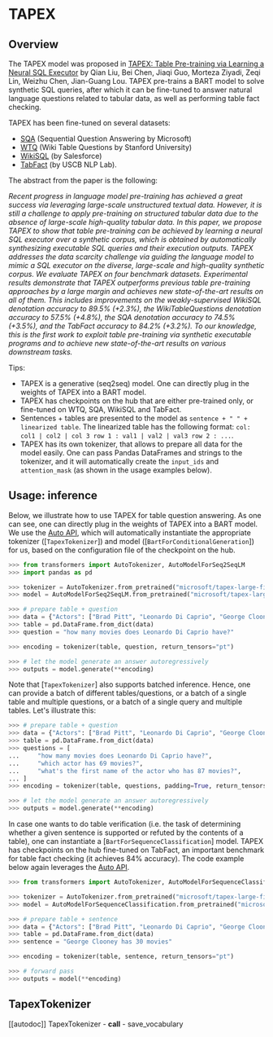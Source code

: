 <!--Copyright 2022 The HuggingFace Team. All rights reserved.

Licensed under the Apache License, Version 2.0 (the "License"); you may not use this file except in compliance with
the License. You may obtain a copy of the License at

http://www.apache.org/licenses/LICENSE-2.0

Unless required by applicable law or agreed to in writing, software distributed under the License is distributed on
an "AS IS" BASIS, WITHOUT WARRANTIES OR CONDITIONS OF ANY KIND, either express or implied. See the License for the
specific language governing permissions and limitations under the License.
-->

# TAPEX

## Overview

The TAPEX model was proposed in [TAPEX: Table Pre-training via Learning a Neural SQL Executor](https://arxiv.org/abs/2107.07653) by Qian Liu,
Bei Chen, Jiaqi Guo, Morteza Ziyadi, Zeqi Lin, Weizhu Chen, Jian-Guang Lou. TAPEX pre-trains a BART model to solve synthetic SQL queries, after
which it can be fine-tuned to answer natural language questions related to tabular data, as well as performing table fact checking. 

TAPEX has been fine-tuned on several datasets: 
- [SQA](https://www.microsoft.com/en-us/download/details.aspx?id=54253) (Sequential Question Answering by Microsoft)
- [WTQ](https://github.com/ppasupat/WikiTableQuestions) (Wiki Table Questions by Stanford University)
- [WikiSQL](https://github.com/salesforce/WikiSQL) (by Salesforce)
- [TabFact](https://tabfact.github.io/) (by USCB NLP Lab).

The abstract from the paper is the following:

*Recent progress in language model pre-training has achieved a great success via leveraging large-scale unstructured textual data. However, it is
still a challenge to apply pre-training on structured tabular data due to the absence of large-scale high-quality tabular data. In this paper, we
propose TAPEX to show that table pre-training can be achieved by learning a neural SQL executor over a synthetic corpus, which is obtained by automatically
synthesizing executable SQL queries and their execution outputs. TAPEX addresses the data scarcity challenge via guiding the language model to mimic a SQL
executor on the diverse, large-scale and high-quality synthetic corpus. We evaluate TAPEX on four benchmark datasets. Experimental results demonstrate that
TAPEX outperforms previous table pre-training approaches by a large margin and achieves new state-of-the-art results on all of them. This includes improvements
on the weakly-supervised WikiSQL denotation accuracy to 89.5% (+2.3%), the WikiTableQuestions denotation accuracy to 57.5% (+4.8%), the SQA denotation accuracy
to 74.5% (+3.5%), and the TabFact accuracy to 84.2% (+3.2%). To our knowledge, this is the first work to exploit table pre-training via synthetic executable programs
and to achieve new state-of-the-art results on various downstream tasks.*

Tips:

- TAPEX is a generative (seq2seq) model. One can directly plug in the weights of TAPEX into a BART model. 
- TAPEX has checkpoints on the hub that are either pre-trained only, or fine-tuned on WTQ, SQA, WikiSQL and TabFact.
- Sentences + tables are presented to the model as `sentence + " " + linearized table`. The linearized table has the following format: 
  `col: col1 | col2 | col 3 row 1 : val1 | val2 | val3 row 2 : ...`.
- TAPEX has its own tokenizer, that allows to prepare all data for the model easily. One can pass Pandas DataFrames and strings to the tokenizer,
  and it will automatically create the `input_ids` and `attention_mask` (as shown in the usage examples below). 

## Usage: inference

Below, we illustrate how to use TAPEX for table question answering. As one can see, one can directly plug in the weights of TAPEX into a BART model.
We use the [Auto API](auto), which will automatically instantiate the appropriate tokenizer ([`TapexTokenizer`]) and model ([`BartForConditionalGeneration`]) for us,
based on the configuration file of the checkpoint on the hub.

```python
>>> from transformers import AutoTokenizer, AutoModelForSeq2SeqLM
>>> import pandas as pd

>>> tokenizer = AutoTokenizer.from_pretrained("microsoft/tapex-large-finetuned-wtq")
>>> model = AutoModelForSeq2SeqLM.from_pretrained("microsoft/tapex-large-finetuned-wtq")

>>> # prepare table + question
>>> data = {"Actors": ["Brad Pitt", "Leonardo Di Caprio", "George Clooney"], "Number of movies": ["87", "53", "69"]}
>>> table = pd.DataFrame.from_dict(data)
>>> question = "how many movies does Leonardo Di Caprio have?"

>>> encoding = tokenizer(table, question, return_tensors="pt")

>>> # let the model generate an answer autoregressively
>>> outputs = model.generate(**encoding)

```

Note that [`TapexTokenizer`] also supports batched inference. Hence, one can provide a batch of different tables/questions, or a batch of a single table
and multiple questions, or a batch of a single query and multiple tables. Let's illustrate this:

```python
>>> # prepare table + question
>>> data = {"Actors": ["Brad Pitt", "Leonardo Di Caprio", "George Clooney"], "Number of movies": ["87", "53", "69"]}
>>> table = pd.DataFrame.from_dict(data)
>>> questions = [
...     "how many movies does Leonardo Di Caprio have?",
...     "which actor has 69 movies?",
...     "what's the first name of the actor who has 87 movies?",
... ]
>>> encoding = tokenizer(table, questions, padding=True, return_tensors="pt")

>>> # let the model generate an answer autoregressively
>>> outputs = model.generate(**encoding)
```

In case one wants to do table verification (i.e. the task of determining whether a given sentence is supported or refuted by the contents
of a table), one can instantiate a [`BartForSequenceClassification`] model. TAPEX has checkpoints on the hub fine-tuned on TabFact, an important
benchmark for table fact checking (it achieves 84% accuracy). The code example below again leverages the [Auto API](auto).

```python
>>> from transformers import AutoTokenizer, AutoModelForSequenceClassification

>>> tokenizer = AutoTokenizer.from_pretrained("microsoft/tapex-large-finetuned-tabfact")
>>> model = AutoModelForSequenceClassification.from_pretrained("microsoft/tapex-large-finetuned-tabfact")

>>> # prepare table + sentence
>>> data = {"Actors": ["Brad Pitt", "Leonardo Di Caprio", "George Clooney"], "Number of movies": ["87", "53", "69"]}
>>> table = pd.DataFrame.from_dict(data)
>>> sentence = "George Clooney has 30 movies"

>>> encoding = tokenizer(table, sentence, return_tensors="pt")

>>> # forward pass
>>> outputs = model(**encoding)

```


## TapexTokenizer

[[autodoc]] TapexTokenizer
    - __call__
    - save_vocabulary